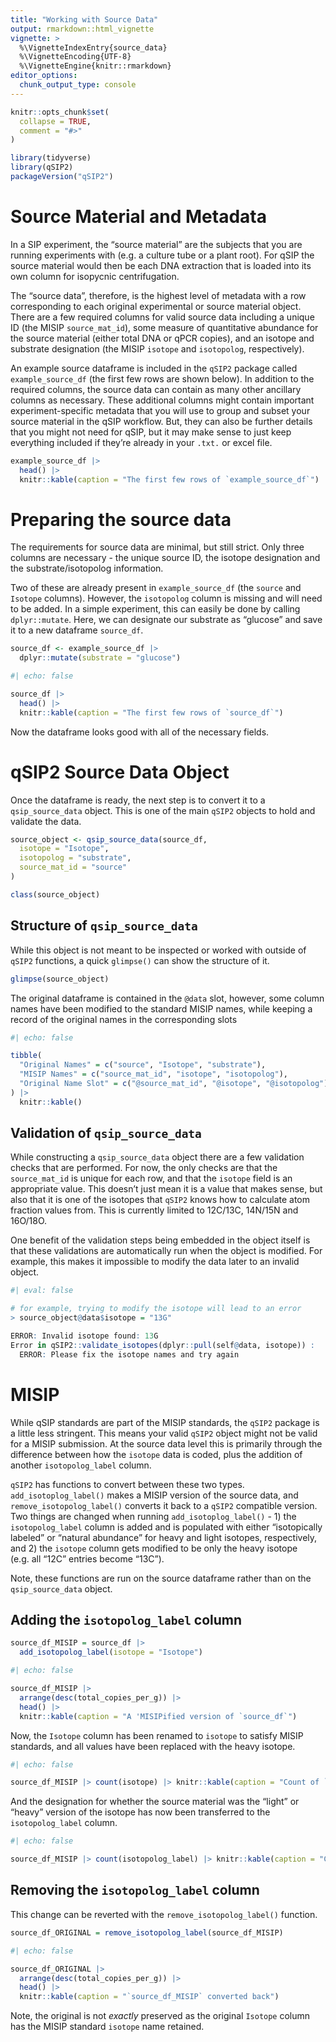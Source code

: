 ```yaml
---
title: "Working with Source Data"
output: rmarkdown::html_vignette
vignette: >
  %\VignetteIndexEntry{source_data}
  %\VignetteEncoding{UTF-8}
  %\VignetteEngine{knitr::rmarkdown}
editor_options: 
  chunk_output_type: console
---
```


```r
knitr::opts_chunk$set(
  collapse = TRUE,
  comment = "#>"
)
```

```r
library(tidyverse)
library(qSIP2)
packageVersion("qSIP2")
```

# Source Material and Metadata

In a SIP experiment, the "source material" are the subjects that you are running experiments with (e.g. a culture tube or a plant root). For qSIP the source material would then be each DNA extraction that is loaded into its own column for isopycnic centrifugation. 

The "source data", therefore, is the highest level of metadata with a row corresponding to each original experimental or source material object. There are a few required columns for valid source data including a unique ID (the MISIP `source_mat_id`), some measure of quantitative abundance for the source material (either total DNA or qPCR copies), and an isotope and substrate designation (the MISIP `isotope` and `isotopolog`, respectively). 

An example source dataframe is included in the `qSIP2` package called `example_source_df` (the first few rows are shown below). In addition to the required columns, the source data can contain as many other ancillary columns as necessary. These additional columns might contain important experiment-specific metadata that you will use to group and subset your source material in the qSIP workflow. But, they can also be further details that you might not need for qSIP, but it may make sense to just keep everything included if they're already in your `.txt.` or excel file.

```r
example_source_df |>
  head() |>
  knitr::kable(caption = "The first few rows of `example_source_df`")
```

# Preparing the source data

The requirements for source data are minimal, but still strict. Only three columns are necessary - the unique source ID, the isotope designation and the substrate/isotopolog information. 

Two of these are already present in `example_source_df` (the `source` and `Isotope` columns). However, the `isotopolog` column is missing and will need to be added. In a simple experiment, this can easily be done by calling `dplyr::mutate`. Here, we can designate our substrate as "glucose" and save it to a new dataframe `source_df`. 

```r
source_df <- example_source_df |>
  dplyr::mutate(substrate = "glucose")
```

```r
#| echo: false

source_df |>
  head() |>
  knitr::kable(caption = "The first few rows of `source_df`")
```

Now the dataframe looks good with all of the necessary fields.

# qSIP2 Source Data Object

Once the dataframe is ready, the next step is to convert it to a `qsip_source_data` object. This is one of the main `qSIP2` objects to hold and validate the data. 

```r
source_object <- qsip_source_data(source_df,
  isotope = "Isotope",
  isotopolog = "substrate",
  source_mat_id = "source"
)

class(source_object)
```

## Structure of `qsip_source_data` 

While this object is not meant to be inspected or worked with outside of `qSIP2` functions, a quick `glimpse()` can show the structure of it.

```r
glimpse(source_object)
```

The original dataframe is contained in the `@data` slot, however, some column names have been modified to the standard MISIP names, while keeping a record of the original names in the corresponding slots

```r
#| echo: false

tibble(
  "Original Names" = c("source", "Isotope", "substrate"),
  "MISIP Names" = c("source_mat_id", "isotope", "isotopolog"),
  "Original Name Slot" = c("@source_mat_id", "@isotope", "@isotopolog")
) |>
  knitr::kable()
```

## Validation of `qsip_source_data`

While constructing a `qsip_source_data` object there are a few validation checks that are performed. For now, the only checks are that the `source_mat_id` is unique for each row, and that the `isotope` field is an appropriate value. This doesn't just mean it is a value that makes sense, but also that it is one of the isotopes that `qSIP2` knows how to calculate atom fraction values from. This is currently limited to 12C/13C, 14N/15N and 16O/18O.

One benefit of the validation steps being embedded in the object itself is that these validations are automatically run when the object is modified. For example, this makes it impossible to modify the data later to an invalid object.

```r
#| eval: false

# for example, trying to modify the isotope will lead to an error
> source_object@data$isotope = "13G"

ERROR: Invalid isotope found: 13G
Error in qSIP2::validate_isotopes(dplyr::pull(self@data, isotope)) : 
  ERROR: Please fix the isotope names and try again
```

# MISIP

While qSIP standards are part of the MISIP standards, the `qSIP2` package is a little less stringent. This means your valid `qSIP2` object might not be valid for a MISIP submission. At the source data level this is primarily through the difference between how the `isotope` data is coded, plus the addition of another `isotopolog_label` column. 

`qSIP2` has functions to convert between these two types. `add_isotoplog_label()` makes a MISIP version of the source data, and `remove_isotopolog_label()` converts it back to a `qSIP2` compatible version. Two things are changed when running `add_isotoplog_label()` - 1) the `isotopolog_label` column is added and is populated with either "isotopically labeled" or "natural abundance" for heavy and light isotopes, respectively, and 2) the `isotope` column gets modified to be only the heavy isotope (e.g. all "12C" entries become "13C"). 

<div class="alert alert-primary">Note, these functions are run on the source dataframe rather than on the `qsip_source_data` object.</div>

## Adding the `isotopolog_label` column

```r
source_df_MISIP = source_df |>
  add_isotopolog_label(isotope = "Isotope")
```

```r
#| echo: false

source_df_MISIP |>
  arrange(desc(total_copies_per_g)) |>
  head() |>
  knitr::kable(caption = "A 'MISIPified version of `source_df`")
```

Now, the `Isotope` column has been renamed to `isotope` to satisfy MISIP standards, and all values have been replaced with the heavy isotope.

```r
#| echo: false

source_df_MISIP |> count(isotope) |> knitr::kable(caption = "Count of `isotope` types in `source_df_MISIP`")
```

And the designation for whether the source material was the "light" or "heavy" version of the isotope has now been transferred to the `isotopolog_label` column.

```r
#| echo: false

source_df_MISIP |> count(isotopolog_label) |> knitr::kable(caption = "Count of `isotopolog_label` types in `source_df_MISIP`")
```

## Removing the `isotopolog_label` column

This change can be reverted with the `remove_isotopolog_label()` function.

```r
source_df_ORIGINAL = remove_isotopolog_label(source_df_MISIP)
```

```r
#| echo: false

source_df_ORIGINAL |>
  arrange(desc(total_copies_per_g)) |>
  head() |>
  knitr::kable(caption = "`source_df_MISIP` converted back")
```

Note, the original is not *exactly* preserved as the original `Isotope` column has the MISIP standard `isotope` name retained.


